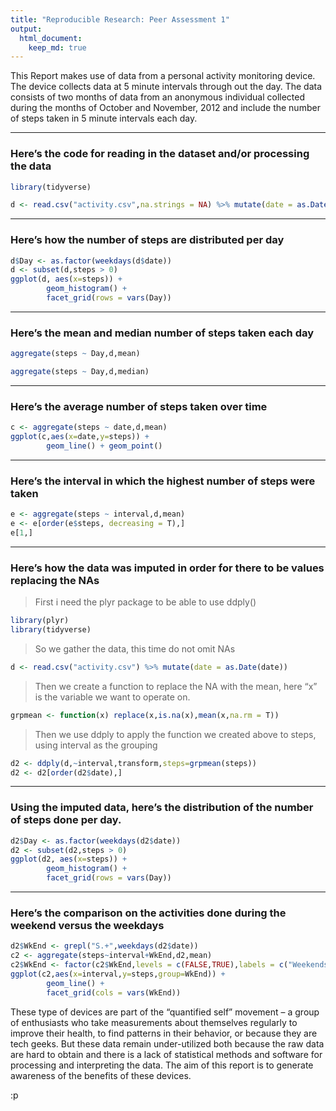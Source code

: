 ```yaml
---
title: "Reproducible Research: Peer Assessment 1"
output:
  html_document:
    keep_md: true
---
```


This Report makes use of data from a personal activity monitoring device. The device collects data at 5 minute intervals through out the day. The data consists of two months of data from an anonymous individual collected during the months of October and November, 2012 and include the number of steps taken in 5 minute intervals each day.


***


### Here's the code for reading in the dataset and/or processing the data
```r

library(tidyverse)

```

```r

d <- read.csv("activity.csv",na.strings = NA) %>% mutate(date = as.Date(date)) %>% na.omit()

```


***


### Here's how the number of steps are distributed per day
```r

d$Day <- as.factor(weekdays(d$date))
d <- subset(d,steps > 0)
ggplot(d, aes(x=steps)) +
        geom_histogram() +
        facet_grid(rows = vars(Day))

```


***


### Here's the mean and median number of steps taken each day
```r
aggregate(steps ~ Day,d,mean)

aggregate(steps ~ Day,d,median)

```


***

### Here's the average number of steps taken over time
```r

c <- aggregate(steps ~ date,d,mean)
ggplot(c,aes(x=date,y=steps)) +
        geom_line() + geom_point()

```


***

### Here's the interval in which the highest number of steps were taken
```r
e <- aggregate(steps ~ interval,d,mean)
e <- e[order(e$steps, decreasing = T),]
e[1,]

```


***


### Here's how the data was imputed in order for there to be values replacing the NAs


> First i need the plyr package to be able to use ddply()

```r

library(plyr)
library(tidyverse)

```


> So we gather the data, this time do not omit NAs

```r
d <- read.csv("activity.csv") %>% mutate(date = as.Date(date))

```


> Then we create a function to replace the NA with the mean, here "x" is the variable we want to operate on.

```r

grpmean <- function(x) replace(x,is.na(x),mean(x,na.rm = T))

```


> Then we use ddply to apply the function we created above to steps, using interval as the grouping

```r

d2 <- ddply(d,~interval,transform,steps=grpmean(steps))
d2 <- d2[order(d2$date),]

```


***


### Using the imputed data, here's the distribution of the number of steps done per day.
```r

d2$Day <- as.factor(weekdays(d2$date))
d2 <- subset(d2,steps > 0)
ggplot(d2, aes(x=steps)) +
        geom_histogram() +
        facet_grid(rows = vars(Day))

```


***


### Here's the comparison on the activities done during the weekend versus the weekdays
```r

d2$WkEnd <- grepl("S.+",weekdays(d2$date))
c2 <- aggregate(steps~interval+WkEnd,d2,mean)
c2$WkEnd <- factor(c2$WkEnd,levels = c(FALSE,TRUE),labels = c("Weekends","Weekdays"))
ggplot(c2,aes(x=interval,y=steps,group=WkEnd)) +
        geom_line() +
        facet_grid(cols = vars(WkEnd))

```




These type of devices are part of the “quantified self” movement – a group of enthusiasts who take measurements about themselves regularly to improve their health, to find patterns in their behavior, or because they are tech geeks. But these data remain under-utilized both because the raw data are hard to obtain and there is a lack of statistical methods and software for processing and interpreting the data. The aim of this report is to generate awareness of the benefits of these devices.

:p